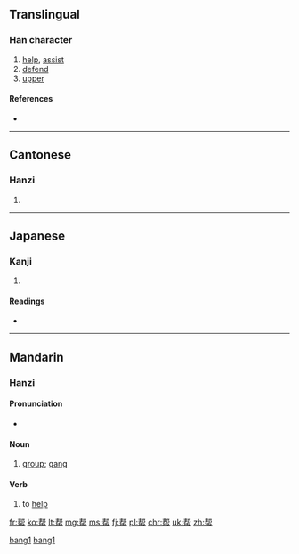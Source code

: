 {{also|幫}}
==Translingual==

===Han character===
{{Han char|rn=50|rad=巾|as=07|sn=10|four=|canj=手中中月 (QLLB)|ids=⿱[[邦]][[巾]]}}

# [[help]], [[assist]]
# [[defend]]
# [[upper]]

====References====
* {{Han ref|kx=0332.121|dkj=08928|dj=0637.130|hdz=10736.050|uh=5E2E|ud=24110}}

----

==Cantonese==

===Hanzi===
{{yue-hanzi|jyut=[[bong1]]|y=bong1|tra=幫}}

# {{defn|lang=yue|sort=巾07}}

----

==Japanese==

===Kanji===
{{ja-kanji|grade=|rs=巾07}}

# {{defn|lang=ja|sort=巾07}}

====Readings====
* {{ja-readings|on=[[ほう]] (hō)|kun=[[たすける]] (tasukeru)}}

----

==Mandarin==
===Hanzi===
{{cmn-hanzi|pin=[[bāng]] ([[bang1]])|wg=pang<sup>1</sup>}}

====Pronunciation====
* {{audio|Zh-bang.ogg|Audio|lang=cmn}}

====Noun====
{{cmn-noun|s|pin=bāng|pint=bang1|tra=幫|sim=帮}}

# [[group]]; [[gang]]

====Verb====
{{cmn-verb|s|pin=bāng|pint=bang1|tra=幫|sim=帮}}

# to [[help]]

[[Category:Elementary Mandarin|bang1]]
[[Category:Intermediate Mandarin|bang1]]

[[fr:帮]]
[[ko:帮]]
[[lt:帮]]
[[mg:帮]]
[[ms:帮]]
[[fj:帮]]
[[pl:帮]]
[[chr:帮]]
[[uk:帮]]
[[zh:帮]]